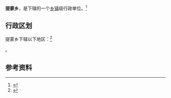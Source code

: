 {{中国乡级行政区|46/90/28/200/000}}

'''提蒙乡'''，是{{PRC admin/fullname|46/90/28/200/000|3}}下辖的一个[[乡镇|乡镇]]级行政单位。<ref>{{PRC admin/ref sgc|{{PRC admin/parent|46/90/28/200/000}}}}</ref>

== 行政区划 ==

提蒙乡下辖以下地区：<ref>{{PRC admin/ref sgc|46/90/28/200/000}}</ref>

{{PRC admin/children|46/90/28/200/000}}。

== 参考资料 ==

{{reflist}}

{{行政区划小作品}}
{{PRC admin/navcat|46/90/28/200/000}}